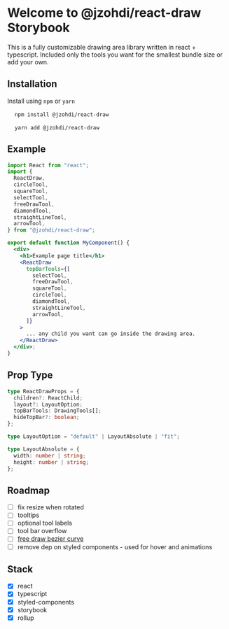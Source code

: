 
<Meta title="Introduction" />

# Welcome to @jzohdi/react-draw Storybook

This is a fully customizable drawing area library written in react + typescript.
Included only the tools you want for the smallest bundle size or add your own.

## Installation

Install using `npm` or `yarn`

<pre>
  <code className="shell">npm install @jzohdi/react-draw</code>
</pre>

<pre>
  <code className="shell">yarn add @jzohdi/react-draw</code>
</pre>

## Example

```jsx
import React from "react";
import {
  ReactDraw,
  circleTool,
  squareTool,
  selectTool,
  freeDrawTool,
  diamondTool,
  straightLineTool,
  arrowTool,
} from "@jzohdi/react-draw";

export default function MyComponent() {
  <div>
    <h1>Example page title</h1>
    <ReactDraw
      topBarTools={[
        selectTool,
        freeDrawTool,
        squareTool,
        circleTool,
        diamondTool,
        straightLineTool,
        arrowTool,
      ]}
    >
      ... any child you want can go inside the drawing area.
    </ReactDraw>
  </div>;
}
```

## Prop Type

```typescript
type ReactDrawProps = {
  children?: ReactChild;
  layout?: LayoutOption;
  topBarTools: DrawingTools[];
  hideTopBar?: boolean;
};

type LayoutOption = "default" | LayoutAbsolute | "fit";

type LayoutAbsolute = {
  width: number | string;
  height: number | string;
};
```

## Roadmap

- [ ] fix resize when rotated
- [ ] tooltips
- [ ] optional tool labels
- [ ] tool bar overflow
- [ ] [free draw bezier curve][1]
- [ ] remove dep on styled components - used for hover and animations

## Stack

- [x] react
- [x] typescript
- [x] styled-components
- [x] storybook
- [x] rollup

[1]: https://francoisromain.medium.com/smooth-a-svg-path-with-cubic-bezier-curves-e37b49d46c74
